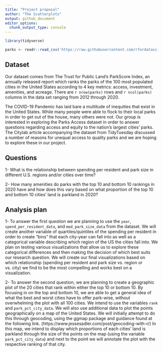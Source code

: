 ```yaml
---
title: "Project proposal"
author: "The Scatterplots"
output: github_document
editor_options: 
  chunk_output_type: console
---
```


```r
library(tidyverse)
```

```r
parks <- readr::read_csv('https://raw.githubusercontent.com/rfordatascience/tidytuesday/master/data/2021/2021-06-22/parks.csv')
```

## Dataset

Our dataset comes from The Trust for Public Land’s ParkScore Index, an annually
released report which ranks the parks of the 100 most populated cities in the
United States according to 4 key metrics: access, investment, amenities, and
acreage. There are `r nrow(parks)` rows and `r ncol(parks)` columns in the data
set ranging from 2012 through 2020.


The COVID-19 Pandemic has laid bare a multitude of inequities that exist in the
United States. While many people were able to flock to their local parks in 
order to get out of the house, many others were not. Our group is interested in
exploring the Parks Access dataset in order to answer questions regarding access
and equity to the nation’s largest cities’ parks. The Citylab article
accompanying the dataset from TidyTuesday discussed a number of reasons for
unequal access to quality parks and we are hoping to explore these in our project.

## Questions

1- What is the relationship between spending per resident and park size in
different U.S. regions and/or cities over time?

2- How many amenities do parks with the top 10 and bottom 10 rankings in 2020 
have and how does this vary based on what proportion of the top 10 and bottom 
10 cities’ land is parkland in 2020?

## Analysis plan

1- To answer the first question we are planning to use the `year`,
`spend_per_resident_data`, and `med_park_size_data` from the dataset. We will
create another variable of quartiles/quintiles of the spending per resident in
order to create “bins” that each city-year can fall into as well as a 
categorical variable describing which region of the US the cities fall into. 
We plan on testing various visualizations that allow us to explore these
categorical differences and then making the decision of which best suits our
research question. We will create our final visualizations based on which
relationship (spending per resident and park size vs. region or vs. city) we 
find to be the most compelling and works best on a visualization. 


2- To answer the second question, we are planning to create a geographic plot
of the 20 cities that rank within either the top 10 or bottom 10. By focusing
in on the top and bottom 10, we are able to get a general idea of what the best
and worst cities have to offer park-wise, without overwhelming the plot with 
all 100 cities. We intend to use the variables `rank` and `park_pct_city_data`.
We will also use additional data to plot the points geographically on a map of
the United States. We will initially attempt to do this through geocoding, 
using the ggmap package and guidance found at the following link.
(https://www.jessesadler.com/post/geocoding-with-r/) In this map, we intend to
display which proportions of each cities’ land is parkland through the size of 
the points on the map (using the variable `park_pct_city_data`) and next to 
the point we will annotate the plot with the respective ranking of that city.

